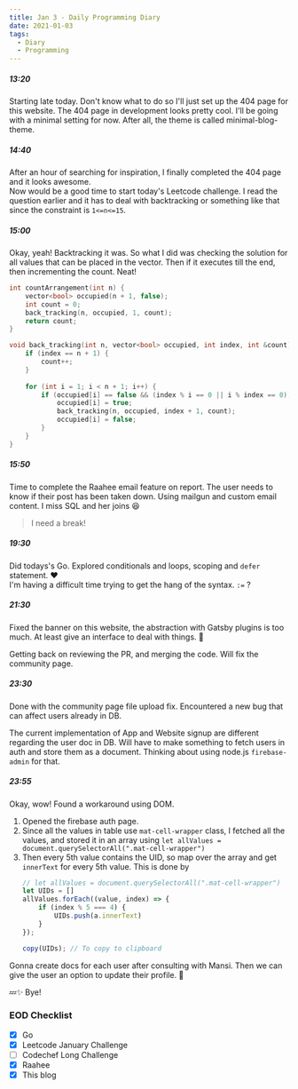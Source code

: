 ```yaml
---
title: Jan 3 - Daily Programming Diary
date: 2021-01-03
tags:
  - Diary
  - Programming
---
```


##### 13:20
Starting late today. Don't know what to do so I'll just set up the 404 page for this website. The 404 page in development looks pretty cool. I'll be going with a minimal setting for now. After all, the theme is called minimal-blog-theme.

##### 14:40
After an hour of searching for inspiration, I finally completed the 404 page and it looks awesome.  
Now would be a good time to start today's Leetcode challenge. I read the question earlier and it has to deal with backtracking or something like that since the constraint is `1<=n<=15`.

##### 15:00
Okay, yeah! Backtracking it was. So what I did was checking the solution for all values that can be placed in the vector. Then if it executes till the end, then incrementing the count. Neat!

```cpp
int countArrangement(int n) {
    vector<bool> occupied(n + 1, false);
    int count = 0;
    back_tracking(n, occupied, 1, count);
    return count;
}

void back_tracking(int n, vector<bool> occupied, int index, int &count) {
    if (index == n + 1) {
        count++;
    }
    
    for (int i = 1; i < n + 1; i++) {
        if (occupied[i] == false && (index % i == 0 || i % index == 0)) {
            occupied[i] = true;
            back_tracking(n, occupied, index + 1, count);
            occupied[i] = false;
        }
    }
}
```

##### 15:50
Time to complete the Raahee email feature on report. The user needs to know if their post has been taken down. Using mailgun and custom email content. 
I miss SQL and her joins 😆

> I need a break!

##### 19:30
Did todays's Go. Explored conditionals and loops, scoping and `defer` statement. ❤️  
I'm having a difficult time trying to get the hang of the syntax. `:=` ?

##### 21:30
Fixed the banner on this website, the abstraction with Gatsby plugins is too much. At least give an interface to deal with things. 😤

Getting back on reviewing the PR, and merging the code. Will fix the community page.

##### 23:30
Done with the community page file upload fix. Encountered a new bug that can affect users already in DB.

The current implementation of App and Website signup are different regarding the user doc in DB. Will have to make something to fetch users in auth and store them as a document. Thinking about using node.js `firebase-admin` for that.

##### 23:55
Okay, wow! Found a workaround using DOM.  

1. Opened the firebase auth page.
2. Since all the values in table use `mat-cell-wrapper` class, I fetched all the values, and stored it in an array using `let allValues = document.querySelectorAll(".mat-cell-wrapper")`
3. Then every 5th value contains the UID, so map over the array and get `innerText` for every 5th value. This is done by 
    ```js
    // let allValues = document.querySelectorAll(".mat-cell-wrapper")
    let UIDs = []
    allValues.forEach((value, index) => {
        if (index % 5 === 4) {
            UIDs.push(a.innerText)
        }
    });

    copy(UIDs); // To copy to clipboard
    ```

Gonna create docs for each user after consulting with Mansi. Then we can give the user an option to update their profile. 🎉

💤✨ Bye!

### EOD Checklist
- [x] Go
- [x] Leetcode January Challenge
- [ ] Codechef Long Challenge
- [x] Raahee
- [x] This blog 
